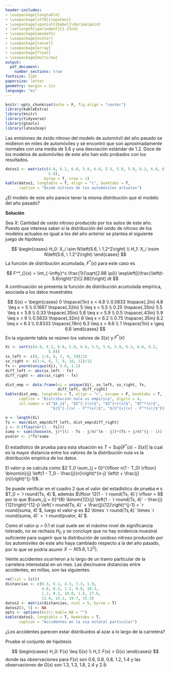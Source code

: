 ```yaml
---
header-includes:
- \usepackage{longtable}
- \usepackage[utf8]{inputenc}
- \usepackage[spanish]{babel}\decimalpoint
- \setlength{\parindent}{1.25cm}
- \usepackage{amsmath}
- \usepackage{xcolor}
- \usepackage{cancel}
- \usepackage{array}
- \usepackage{float}
- \usepackage{multirow}
output:
  pdf_document:
    number_sections: true
fontsize: 12pt
papersize: letter
geometry: margin = 1in
language: "es"
---
```


```r
knitr::opts_chunk$set(echo = F, fig.align = "center")
library(kableExtra)
library(knitr)
library(tidyverse)
library(gtools)
library(latex2exp)
```

\input{PortadaNP}
\thispagestyle{empty}
\tableofcontents

\newpage

\pagestyle{myheadings}
\setcounter{page}{3}

\section{Ejercicio 6.1.6)}

Las emisiones de óxido nitroso del modelo de automóvil del año pasado se
midieron en miles de automóviles y se encontró que son aproximadamente 
normales con una media de 5.6 y una desviación estándar de 1.2. Doce de los
modelos de automóviles de este año han sido probados con los resultados.

```r
datos1 <- matrix(c(4.8, 6.2, 6.0, 5.9, 6.6, 5.5, 5.8, 5.9, 6.3, 6.6, 6.2,
                   5.0),
                 byrow = T, nrow = 1)
kable(datos1, longtable = T, align = "c", booktabs = T,
      caption = "Oxido nitroso de los automóviles actuales")
```

¿El modelo de este año parece tener la misma distribución que el modelo del 
año pasado?

**Solución**

Sea $X:$ Cantidad de oxido nitroso producido por los autos de este año. 
Puesto que interesa saber si la distribución del oxido de nitroso de los
modelos actuales es igual a los del año anterior se plantea el siguiente 
juego de hipótesis

$$
\begin{cases}
H_0: X_i \sim N\left(5.6, \ 1.2^2\right) \\
H_1: X_i \nsim N\left(5.6, \ 1.2^2\right)
\end{cases}
$$
La función de distribución acumulada, $F^*(x)$ para este caso es

$$
F^*_{}(x) = \int_{-\infty}^x \frac{1}{\sqrt{2.88 \pi}} \exp\left[{\frac{\left(t-5.6\right)^2}{2.88}}\right] dt
$$
A continuación se presenta la función de distribución acumulada empírica,
asociada a los datos muestrales

$$
S(x) =
\begin{cases}
0 \hspace{1in} x < 4.8 \\
0.0833 \hspace{.2in} 4.8 \leq x < 5 \\
0.1667 \hspace{.32in} 5 \leq x < 5.5 \\
0.25 \hspace{.35in} 5.5 \leq x < 5.8 \\
0.33 \hspace{.35in} 5.8 \leq x < 5.9 \\
0.5 \hspace{.43in} 5.9 \leq x < 6 \\
0.5833 \hspace{.32in} 6 \leq x < 6.2 \\
0.75 \hspace{.35in} 6.2 \leq x < 6.3 \\
0.8333 \hspace{.19in} 6.3 \leq x < 6.6 \\
1 \hspace{1in} x \geq 6.6
\end{cases}
$$
En la siguiente tabla se reúnen los valores de $S(x)$ y $F^*(x)$

```r
Xi <- sort(c(4.8, 6.2, 6.0, 5.9, 6.6, 5.5, 5.8, 5.9, 6.3, 6.6, 6.2,
                   5.0))
sx_left <- c(0, 1:4, 6, 7, 9, 10)/12
sx_right <- c(1:4, 6, 7, 9, 10, 12)/12
fx <- pnorm(unique(Xi), 5.6, 1.2)
diff_left <- abs(sx_left - fx)
diff_right <- abs(sx_right - fx)

dist_emp <- data.frame(xi = unique(Xi), sx_left, sx_right, fx, 
                       diff_left, diff_right)
kable(dist_emp, longtable = T, align = "c", escape = F, booktabs = T,
      caption = "Distribución nula vs empírica", digits = 4,
      col.names = c("$X_i$", "$S^{-}(x)$", "$S^{+}(x)$", "$F^*(x)$",
                    "$|S^{-}(x) - F^*(x)|$", "$|S^{+}(x) - F^*(x)|$"))
```

```r
n <- length(Xi)
Ts <- max(dist_emp$diff_left, dist_emp$diff_right)
j <- 0:(floor(n*(1 - Ts)))
suma <- sum(choose(n, j)*((1 - Ts - j/n)^(n - j))*(Ts + j/n)^(j - 1))
pvalor <- 2*Ts*suma
```

El estadístico de prueba para esta situación es 
$T = \text{Sup}\left|F^*(x) - S(x)\right|$ la cual es la mayor distancia 
entre los valores de la distribución nula vs la distribución empírica de los
datos.

El valor-p se calcula como $2 T_0 \sum_{j = 0}^{\lfloor n(1 - T_0) \rfloor} \binom{n}{j} \left(1 - T_0 - \frac{j}{n}\right)^{n-j} \left(t + \frac{j}{n}\right)^{j-1}$.

Se puede verificar en el cuadro 2 que el valor del estadístico de prueba e
s $T_0 = `r round(Ts, 4)`$, además 
$\lfloor 12(1 - `r round(Ts, 4)`) \rfloor = 8$
por lo que $\sum_{j = 0}^{8} \binom{12}{j} \left(1 - `r round(Ts, 4)` - \frac{j}{12}\right)^{12-j} \left(`r round(Ts, 4)` + \frac{j}{12}\right)^{j-1} = `r round(suma, 4)`$, 
luego el valor-p es 
$2 \times `r round(Ts,4)` \times `r round(suma, 4)` = `r round(pvalor, 4)`$.

Como el valor-p > 0.1 el cual suele ser el máximo nivel de significancia
tolerado, no se rechaza $H_0$ y se concluye que no hay evidencia muestral
suficiente para sugerir que la distribución de oxidoso nitroso producido por
los automóviles de este año haya cambiado respecto a la del año pasado, 
por lo que se podría asumir $X \sim N\left(5.6, 1.2^2\right)$.

\section{Ejercicio 6.2.6)}

Veinte accidentes ocurrieron a lo largo de un tramo particular de la carretera
interestatal en un mes. Las diecinueve distancias entre accidentes, en millas,
son las siguientes.

```r
rm(list = ls())
distancias <- c(0.3, 6.1, 4.3, 3.3, 1.9, 
                4.8, 0.3, 1.2, 0.8, 10.3,
                1.2, 0.1, 10.0, 1.6, 27.6,
                12.0, 14.2, 19.7, 15.5)
datos2 <- matrix(distancias, ncol = 5, byrow = T)
datos2[4, 5] <- NA
opts <- options(knitr.kable.NA = "")
kable(datos2, longtable = T, booktabs = T,
      caption = "Accidentes en la vía estatal particular")
```

¿Los accidentes parecen estar distribuidos al azar a lo largo de la carretera?

\section{Ejercicio 6.3.1)}

Pruebe el conjunto de hipótesis

$$
\begin{cases}
H_0: F(x) \leq G(x) \\
H_1: F(x) > G(x)
\end{cases}
$$
donde las observaciones para $F(x)$ son 0.6, 0.8, 0.8, 1.2, 1.4 y las
observaciones de $G(x)$ son 1.3, 1.3, 1.8, 2.4 y 2.9.
